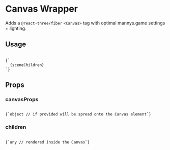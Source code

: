 
# Canvas Wrapper

Adds a `@react-three/fiber` `<Canvas>` tag with optimal mannys.game settings + lighting.

<h2 style={{ marginTop: 0}}>Usage</h2>

<Code language="js">
{`<CanvasWrapper>
  {sceneChildren}
</CanvasWrapper>`}
</Code>

## Props
  
### canvasProps

<Code language="js">
{`object // if provided will be spread onto the Canvas element`}
</Code>

### children

<Code language="js">
{`any // rendered inside the Canvas`}
</Code>